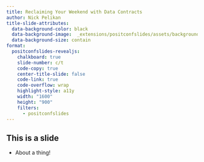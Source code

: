 ```yaml
---
title: Reclaiming Your Weekend with Data Contracts
author: Nick Pelikan
title-slide-attributes: 
  data-background-color: black
  data-background-image:  _extensions/positconfslides/assets/backgrounds/toc-people-dark.svg
  data-background-size: contain
format:
  positconfslides-revealjs: 
    chalkboard: true
    slide-number: c/t
    code-copy: true
    center-title-slide: false
    code-link: true
    code-overflow: wrap
    highlight-style: a11y
    width: "1600"
    height: "900"
    filters:
      - positconfslides
---
```


## This is a slide {.toc-light}
- About a thing!